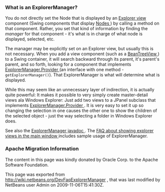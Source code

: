<!--

    Licensed to the Apache Software Foundation (ASF) under one
    or more contributor license agreements.  See the NOTICE file
    distributed with this work for additional information
    regarding copyright ownership.  The ASF licenses this file
    to you under the Apache License, Version 2.0 (the
    "License"); you may not use this file except in compliance
    with the License.  You may obtain a copy of the License at

      http://www.apache.org/licenses/LICENSE-2.0

    Unless required by applicable law or agreed to in writing,
    software distributed under the License is distributed on an
    "AS IS" BASIS, WITHOUT WARRANTIES OR CONDITIONS OF ANY
    KIND, either express or implied.  See the License for the
    specific language governing permissions and limitations
    under the License.

-->

===What is an ExplorerManager?===

You do not directly set the Node that is displayed by an [[DevFaqExplorerViews |  Explorer view ]] component (Swing components that display [[DevFaqWhatIsANode|  Nodes ]]) by calling a method on that component.  Rather, you set that kind of information by finding the ''manager'' for that component - it's what is in charge of what node is displayed, selected, etc.

The manager may be explicitly set on an Explorer view, but usually this is not necessary.  When you add a view component (such as a [[Http://www.netbeans.org/download/dev/javadoc/orgOpenideOxplorer/org/openide/explorer/view/BeanTreeView.html |  BeanTreeView ]]) to a Swing container, it will search backward through its parent, it's parent's parent, and so forth, looking for a component that implements [[Http://www.netbeans.org/download/dev/javadoc/orgOpenideOxplorer/org/openide/explorer/ExplorerManager.Provider.html |  ExplorerManager.Provider ]] (an interface with one method - <tt>getExplorerManager()</tt>).  That ExplorerManager is what will determine what is displayed.

While this may seem like an unnecessary layer of indirection, it is actually quite powerful:  It makes it possible to very simply create master-detail views ala Windows Explorer:  Just add two views to a JPanel subclass that implements [[Http://www.netbeans.org/download/dev/javadoc/orgOpenideOxplorer/org/openide/explorer/ExplorerManager.Provider.html |  ExplorerManager.Provider ]].  It is very easy to set it up so changing the selection in one causes the other one to show the children of the selected object - just the way selecting a folder in Windows Explorer does.

See also the [[Http://www.netbeans.org/download/dev/javadoc/orgOpenideOxplorer/org/openide/explorer/ExplorerManager.html |  ExplorerManager javadoc ]].  The [[DevFaqCreateExplorerPanel |  FAQ about showing explorer views in the main window ]] includes sample usage of ExplorerManager.

===Apache Migration Information===

The content in this page was kindly donated by Oracle Corp. to the
Apache Software Foundation.

This page was exported from http://wiki.netbeans.org/DevFaqExplorerManager , 
that was last modified by NetBeans user Admin 
on 2009-11-06T15:41:30Z.

